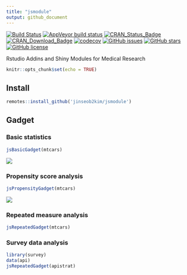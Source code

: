 ```yaml
---
title: "jsmodule"
output: github_document
---
```


[![Build Status](https://travis-ci.org/jinseob2kim/jsmodule.svg?branch=master)](https://travis-ci.org/jinseob2kim/jsmodule)
[![AppVeyor build status](https://ci.appveyor.com/api/projects/status/github/jinseob2kim/jsmodule?branch=master&svg=true)](https://ci.appveyor.com/project/jinseob2kim/jsmodule)
[![CRAN\_Status\_Badge](https://www.r-pkg.org/badges/version/jsmodule)](https://cran.r-project.org/package=jsmodule)
[![CRAN\_Download\_Badge](https://cranlogs.r-pkg.org/badges/jsmodule)](https://cran.rstudio.com/web/packages/jsmodule/index.html)
[![codecov](https://codecov.io/github/jinseob2kim/jsmodule/branch/master/graphs/badge.svg)](https://codecov.io/github/jinseob2kim/jsmodule)
[![GitHub issues](https://img.shields.io/github/issues/jinseob2kim/jsmodule.svg)](https://github.com/jinseob2kim/jsmodule/issues)
[![GitHub stars](https://img.shields.io/github/stars/jinseob2kim/jsmodule.svg)](https://github.com/jinseob2kim/jsmodule/stargazers)
[![GitHub license](https://img.shields.io/github/license/jinseob2kim/jsmodule.svg)](https://github.com/jinseob2kim/jsmodule/blob/master/LICENSE)


Rstudio Addins and Shiny Modules for Medical Research

```r
knitr::opts_chunk$set(echo = TRUE)
```

## Install

```r
remotes::install_github('jinseob2kim/jsmodule')
```

## Gadget

### Basic statistics 

```r
jsBasicGadget(mtcars)
```
![](https://blog.anpanman.co.kr/posts/2018-11-24-basic-biostatistics/addin.gif)

### Propensity score analysis

```r
jsPropensityGadget(mtcars)
```

![](http://app.anpanman.co.kr/img/ps.png)


### Repeated measure analysis

```r
jsRepeatedGadget(mtcars)
```


### Survey data analysis

```r
library(survey)
data(api)
jsRepeatedGadget(apistrat)
```

